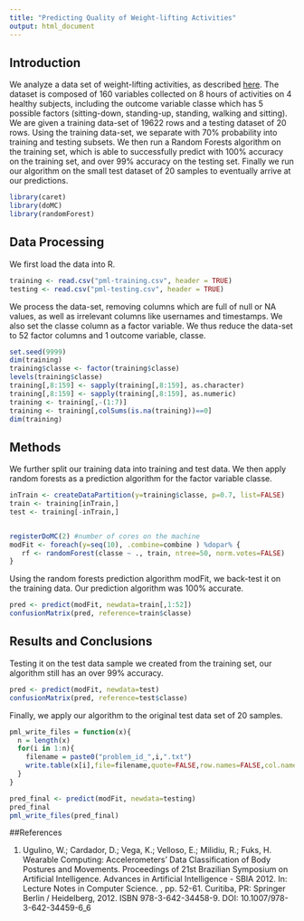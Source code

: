 ```yaml
---
title: "Predicting Quality of Weight-lifting Activities"
output: html_document
---
```


## Introduction
We analyze a data set of weight-lifting activities, as described [here](http://groupware.les.inf.puc-rio.br/public/papers/2013.Velloso.QAR-WLE.pdf). The dataset is composed of 160 variables collected on 8 hours of activities on 4 healthy subjects, including the outcome variable classe which has 5 possible factors (sitting-down, standing-up, standing, walking and sitting). We are given a training data-set of 19622 rows and a testing dataset of 20 rows. Using the training data-set, we separate with 70% probability into training and testing subsets. We then run a Random Forests algorithm on the training set, which is able to successfully predict with 100% accuracy on the training set, and over 99% accuracy on the testing set. Finally we run our algorithm on the small test dataset of 20 samples to eventually arrive at our predictions.

```r
library(caret)
library(doMC)
library(randomForest)
```


## Data Processing 
We first load the data into R.
```r
training <- read.csv("pml-training.csv", header = TRUE)
testing <- read.csv("pml-testing.csv", header = TRUE)
```

We process the data-set, removing columns which are full of null or NA values, as well as irrelevant columns like usernames and timestamps. We also set the classe column as a factor variable. We thus reduce the data-set to 52 factor columns and 1 outcome variable, classe.
```r
set.seed(9999)
dim(training)
training$classe <- factor(training$classe)
levels(training$classe)
training[,8:159] <- sapply(training[,8:159], as.character)
training[,8:159] <- sapply(training[,8:159], as.numeric)
training <- training[,-(1:7)]
training <- training[,colSums(is.na(training))==0]
dim(training)
```

## Methods
We further split our training data into training and test data. We then apply random forests as a prediction algorithm for the factor variable classe.
```r
inTrain <- createDataPartition(y=training$classe, p=0.7, list=FALSE)
train <- training[inTrain,]
test <- training[-inTrain,]


registerDoMC(2) #number of cores on the machine
modFit <- foreach(y=seq(10), .combine=combine ) %dopar% {
   rf <- randomForest(classe ~ ., train, ntree=50, norm.votes=FALSE)
}
```

Using the random forests prediction algorithm modFit, we back-test it on the training data. Our prediction algorithm was 100% accurate.

```r
pred <- predict(modFit, newdata=train[,1:52])
confusionMatrix(pred, reference=train$classe)
```

## Results and Conclusions

Testing it on the test data sample we created from the training set, our algorithm still has an over 99% accuracy.
```r
pred <- predict(modFit, newdata=test)
confusionMatrix(pred, reference=test$classe)
```


Finally, we apply our algorithm to the original test data set of 20 samples.
```r
pml_write_files = function(x){
  n = length(x)
  for(i in 1:n){
    filename = paste0("problem_id_",i,".txt")
    write.table(x[i],file=filename,quote=FALSE,row.names=FALSE,col.names=FALSE)
  }
}

pred_final <- predict(modFit, newdata=testing)
pred_final
pml_write_files(pred_final)

```

##References

1. Ugulino, W.; Cardador, D.; Vega, K.; Velloso, E.; Milidiu, R.; Fuks, H. Wearable Computing: Accelerometers' Data Classification of Body Postures and Movements. Proceedings of 21st Brazilian Symposium on Artificial Intelligence. Advances in Artificial Intelligence - SBIA 2012. In: Lecture Notes in Computer Science. , pp. 52-61. Curitiba, PR: Springer Berlin / Heidelberg, 2012. ISBN 978-3-642-34458-9. DOI: 10.1007/978-3-642-34459-6_6

